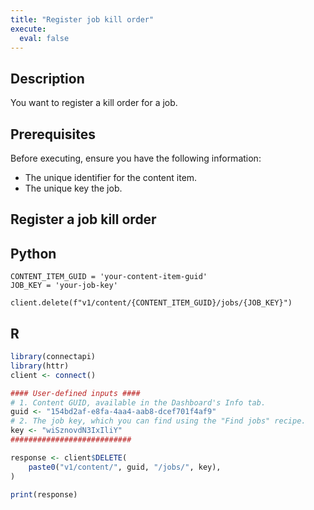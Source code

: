 ```yaml
---
title: "Register job kill order"
execute:
  eval: false
---
```


## Description

You want to register a kill order for a job.

## Prerequisites

 Before executing, ensure you have the following information:

 - The unique identifier for the content item.
 - The unique key the job.

## Register a job kill order

::: {.panel-tabset group="language"}

## Python

```.python
CONTENT_ITEM_GUID = 'your-content-item-guid'
JOB_KEY = 'your-job-key'

client.delete(f"v1/content/{CONTENT_ITEM_GUID}/jobs/{JOB_KEY}")
```

## R

```.r
library(connectapi)
library(httr)
client <- connect()

#### User-defined inputs ####
# 1. Content GUID, available in the Dashboard's Info tab.
guid <- "154bd2af-e8fa-4aa4-aab8-dcef701f4af9"
# 2. The job key, which you can find using the "Find jobs" recipe.
key <- "wiSznovdN3IxIliY"
###########################

response <- client$DELETE(
    paste0("v1/content/", guid, "/jobs/", key),
)

print(response)
```

:::
